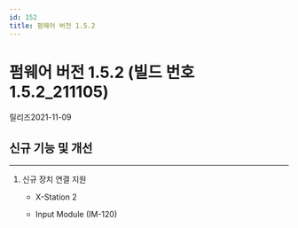 ```yaml
---
id: 152
title: 펌웨어 버전 1.5.2
---
```


# 펌웨어 버전 1.5.2 (빌드 번호 1.5.2_211105)

릴리즈<Separator/>2021-11-09

## 신규 기능 및 개선

---

1. 신규 장치 연결 지원

    - X-Station 2

    - Input Module (IM-120)
